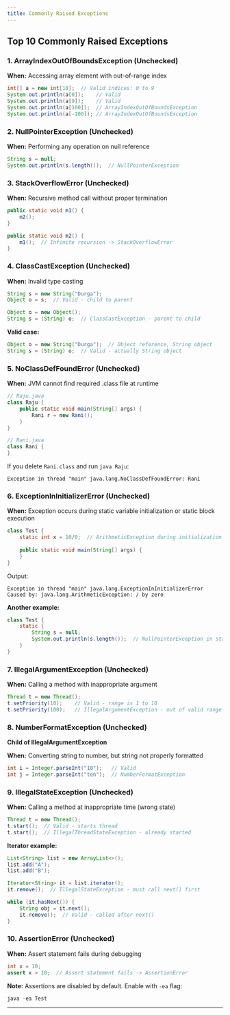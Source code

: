 ```yaml
---
title: Commonly Raised Exceptions
---
```

## Top 10 Commonly Raised Exceptions

### 1. ArrayIndexOutOfBoundsException (Unchecked)
**When:** Accessing array element with out-of-range index

```java
int[] a = new int[10];  // Valid indices: 0 to 9
System.out.println(a[0]);    // Valid
System.out.println(a[9]);    // Valid
System.out.println(a[100]);  // ArrayIndexOutOfBoundsException
System.out.println(a[-100]); // ArrayIndexOutOfBoundsException
```

### 2. NullPointerException (Unchecked)
**When:** Performing any operation on null reference

```java
String s = null;
System.out.println(s.length());  // NullPointerException
```

### 3. StackOverflowError (Unchecked)
**When:** Recursive method call without proper termination

```java
public static void m1() {
    m2();
}

public static void m2() {
    m1();  // Infinite recursion -> StackOverflowError
}
```

### 4. ClassCastException (Unchecked)
**When:** Invalid type casting

```java
String s = new String("Durga");
Object o = s;  // Valid - child to parent

Object o = new Object();
String s = (String) o;  // ClassCastException - parent to child
```

**Valid case:**
```java
Object o = new String("Durga");  // Object reference, String object
String s = (String) o;  // Valid - actually String object
```

### 5. NoClassDefFoundError (Unchecked)
**When:** JVM cannot find required .class file at runtime

```java
// Raju.java
class Raju {
    public static void main(String[] args) {
        Rani r = new Rani();
    }
}

// Rani.java
class Rani {
}
```

If you delete `Rani.class` and run `java Raju`:
```
Exception in thread "main" java.lang.NoClassDefFoundError: Rani
```

### 6. ExceptionInInitializerError (Unchecked)
**When:** Exception occurs during static variable initialization or static block execution

```java
class Test {
    static int x = 10/0;  // ArithmeticException during initialization
    
    public static void main(String[] args) {
    }
}
```

Output:
```
Exception in thread "main" java.lang.ExceptionInInitializerError
Caused by: java.lang.ArithmeticException: / by zero
```

**Another example:**
```java
class Test {
    static {
        String s = null;
        System.out.println(s.length());  // NullPointerException in static block
    }
}
```

### 7. IllegalArgumentException (Unchecked)
**When:** Calling a method with inappropriate argument

```java
Thread t = new Thread();
t.setPriority(10);    // Valid - range is 1 to 10
t.setPriority(100);   // IllegalArgumentException - out of valid range
```

### 8. NumberFormatException (Unchecked)
**Child of IllegalArgumentException**

**When:** Converting string to number, but string not properly formatted

```java
int i = Integer.parseInt("10");   // Valid
int j = Integer.parseInt("ten");  // NumberFormatException
```

### 9. IllegalStateException (Unchecked)
**When:** Calling a method at inappropriate time (wrong state)

```java
Thread t = new Thread();
t.start();  // Valid - starts thread
t.start();  // IllegalThreadStateException - already started
```

**Iterator example:**
```java
List<String> list = new ArrayList<>();
list.add("A");
list.add("B");

Iterator<String> it = list.iterator();
it.remove();  // IllegalStateException - must call next() first

while (it.hasNext()) {
    String obj = it.next();
    it.remove();  // Valid - called after next()
}
```

### 10. AssertionError (Unchecked)
**When:** Assert statement fails during debugging

```java
int x = 10;
assert x > 10;  // Assert statement fails -> AssertionError
```

**Note:** Assertions are disabled by default. Enable with `-ea` flag:
```
java -ea Test
```

---
